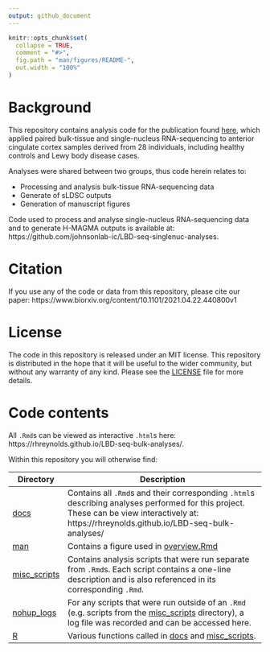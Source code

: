 ```yaml
---
output: github_document
---
```


<!-- README.md is generated from README.Rmd. Please edit that file -->

```r
knitr::opts_chunk$set(
  collapse = TRUE,
  comment = "#>",
  fig.path = "man/figures/README-",
  out.width = "100%"
)
```

# Background

This repository contains analysis code for the publication found [here](https://www.biorxiv.org/content/10.1101/2021.04.22.440800v1), which applied paired bulk-tissue and single-nucleus RNA-sequencing to anterior cingulate cortex samples derived from 28 individuals, including healthy controls and Lewy body disease cases.

Analyses were shared between two groups, thus code herein relates to:

- Processing and analysis bulk-tissue RNA-sequencing data
- Generate of sLDSC outputs
- Generation of manuscript figures

Code used to process and analyse single-nucleus RNA-sequencing data and to generate H-MAGMA outputs is available at: https://github.com/johnsonlab-ic/LBD-seq-singlenuc-analyses. 

# Citation
If you use any of the code or data from this repository, please cite our paper: https://www.biorxiv.org/content/10.1101/2021.04.22.440800v1

# License
The code in this repository is released under an MIT license. This repository is distributed in the hope that it will be useful to the wider community, but without any warranty of any kind. Please see the [LICENSE](LICENSE) file for more details. 

# Code contents

All `.Rmd`s can be viewed as interactive `.html`s here: https://rhreynolds.github.io/LBD-seq-bulk-analyses/.

Within this repository you will otherwise find:

| Directory | Description |
| --------- | --------------------------------------------------------------------------- |
| [docs](docs) | Contains all `.Rmd`s and their corresponding `.html`s describing analyses performed for this project. These can be view interactively at: https://rhreynolds.github.io/LBD-seq-bulk-analyses/|
| [man](man) | Contains a figure used in [overview.Rmd](docs/overviews/RNAseq_workflow_tissue.Rmd) |
| [misc_scripts](misc_scripts) | Contains analysis scripts that were run separate from `.Rmd`s. Each script contains a one-line description and is also referenced in its corresponding `.Rmd`. |
| [nohup_logs](nohup_logs) | For any scripts that were run outside of an `.Rmd` (e.g. scripts from the [misc_scripts](misc_scripts) directory), a log file was recorded and can be accessed here. |
| [R](R)| Various functions called in [docs](docs) and [misc_scripts](misc_scripts). |




